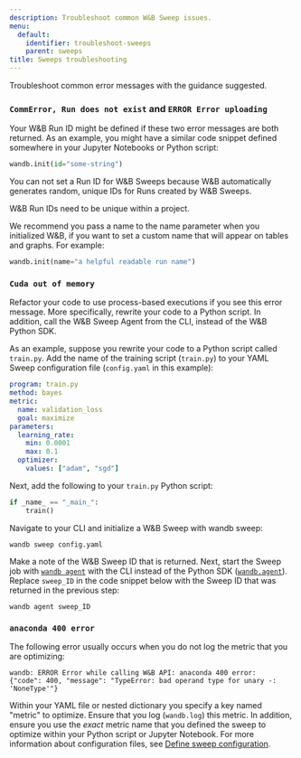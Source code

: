 ```yaml
---
description: Troubleshoot common W&B Sweep issues.
menu:
  default:
    identifier: troubleshoot-sweeps
    parent: sweeps
title: Sweeps troubleshooting
---
```


Troubleshoot common error messages with the guidance suggested.

### `CommError, Run does not exist` and `ERROR Error uploading`

Your W&B Run ID might be defined if these two error messages are both returned. As an example, you might have a similar code snippet defined somewhere in your Jupyter Notebooks or Python script:

```python
wandb.init(id="some-string")
```

You can not set a Run ID for W&B Sweeps because W&B automatically generates random, unique IDs for Runs created by W&B Sweeps.

W&B Run IDs need to be unique within a project.

We recommend you pass a name to the name parameter when you initialized W&B, if you want to set a custom name that will appear on tables and graphs. For example:

```python
wandb.init(name="a helpful readable run name")
```

### `Cuda out of memory`

Refactor your code to use process-based executions if you see this error message. More specifically, rewrite your code to a Python script. In addition, call the W&B Sweep Agent from the CLI, instead of the W&B Python SDK.

As an example, suppose you rewrite your code to a Python script called  `train.py`. Add the name of the training script (`train.py`) to your YAML Sweep configuration file (`config.yaml` in this example):

```yaml
program: train.py
method: bayes
metric:
  name: validation_loss
  goal: maximize
parameters:
  learning_rate:
    min: 0.0001
    max: 0.1
  optimizer:
    values: ["adam", "sgd"]
```

Next, add the following to your `train.py` Python script:

```python
if _name_ == "_main_":
    train()
```

Navigate to your CLI and initialize a W&B Sweep with wandb sweep:

```shell
wandb sweep config.yaml
```

Make a note of the W&B Sweep ID that is returned. Next, start the Sweep job with [`wandb agent`](/models/ref/cli/wandb-agent) with the CLI instead of the Python SDK ([`wandb.agent`](/models/ref/python/functions/agent)). Replace `sweep_ID` in the code snippet below with the Sweep ID that was returned in the previous step:

```shell
wandb agent sweep_ID
```

### `anaconda 400 error`

The following error usually occurs when you do not log the metric that you are optimizing:

```shell
wandb: ERROR Error while calling W&B API: anaconda 400 error: 
{"code": 400, "message": "TypeError: bad operand type for unary -: 'NoneType'"}
```

Within your YAML file or nested dictionary you specify a key named "metric" to optimize. Ensure that you log (`wandb.log`) this metric. In addition, ensure you use the _exact_ metric name that you defined the sweep to optimize within your Python script or Jupyter Notebook. For more information about configuration files, see [Define sweep configuration](/models/sweeps/define-sweep-configuration/).